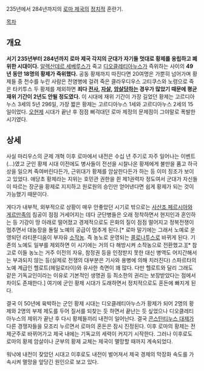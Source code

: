 235년에서 284년까지의 [[로마 제국]]의 [[정치]]적 혼란기.

[[목차]]
== 개요 ==
'''서기 235년부터 284년까지 로마 제국 각지의 군대가 자기들 멋대로 황제를 옹립하고 폐위한 시대이다.''' [[알렉산데르 세베루스]]가 죽고 [[디오클레티아누스]]가 즉위하는 사이의 '''49년 동안 18명의 황제가 즉위했다.''' 공동 황제까지 따진다면 20여명은 가뿐히 넘어가며 황제들 중 천수를 누린 사람은 전염병에 걸려 죽은 클라우디우스 고티쿠스와 노령으로 죽은 타키투스 두 황제를 제외하면 '''죄다 [[전사]], [[자살]], [[암살]]당하는 경우가 많았기 때문에 평균 재위 기간이 2년도 안될 정도였다.''' 이 시대에 재위 기간이 가장 길었던 황제는 고르디아누스 3세의 5년 296일, 가장 짧은 황제는 고르디아누스 1세와 고르디아누스 2세의 15일이었다. [[오현제]] 시대가 끝난 후 점점 삐걱대던 로마 제정의 문제점이 그야말로 폭발한 시기였다.

== 상세 ==
사실 마리우스의 군제 개혁 이후 로마에서 내전은 수십 년 주기로 자주 일어나는 이벤트(...)였고 군인 황제 시대 이전에도 병사들이 전선을 시찰나온 황제에게 불만을 품고 하극상을 일으켜 죽여버린다든가, 근위대가 황제를 암살한다든가 하는 등 이미 징조가 보이고 있었다. 애당초 황제라는 지위는 호민관 권한을 쥔 제1권력자 정도여서 군대가 자신들이 따르는 장군을 황제로 지지하고 원로원의 승인만 얻어낸다면 쉽게 황제가 되는 것이 가능했기 때문이다. 

게다가 내부적, 외부적으로 상황이 매우 안좋았던 시기로 밖으로는 [[사산조 페르시아]]와 [[게르만족]]의 침공이 점점 거세어지는 데다 군단병들은 오래 정착하면서 현지인과 혼인하는 등 기강이 땅 아래로 떨어졌고 경제적으로도 은화의 질이 점점 떨어지고 정복전쟁이 멈추면서 대농장을 돌릴 노예의 공급이 멈추게 된다.[* 로마 말기에는 그래서 노예로 운영되던 라티푼디움이 부자유 [[소작농]]. 즉 농노로 운영되는 [[콜로나투스]]로 바뀌게 된다. 기존의 노예도 일부를 제외하면 이 시기에는 거의 다 해방시켜 소작농으로 전환했고.][* 참고로 이들 농노는 거주 이전의 자유, 참정권 등을 인정받지 못한 대신 병역도 어지간해서는 부과되지 않는 등(실제로 전쟁의 대부분은 기사와 용병에 의해 치러진다) 스파르타의 노예 계급인 헬로트(헤일로타이)와 유사한 측면이 꽤 많다. 다만 헬로트와 달리 그래도 같은 기독교인이라는 이유로 기본적인 생명권 등 최소한의 권리는 보장받았다는 점에서 차이도 존재한다.] 여기에 군인 황제 시대가 도래하면서 정치적으로도 혼돈에 빠지게 된다.

결국 이 50년에 육박하는 군인 황제 시대는 디오클레티아누스가 황제가 되어 2명의 황제와 2명의 부제 제도를 두어 질서를 되찾는 듯 하면서 끝난는 듯 싶었으나 디오클레티아누스의 제위가 끝난 후 다시 황제들끼리 내전이 일어난다. 결국 [[콘스탄티누스 대제]]가 다른 경쟁자들을 모조리 누르면서 로마의 혼돈은 잠시 진정된다. 이후 로마의 황제는 전제군주로 바뀌어가고 제국 내에는 기독교의 세력이 커지기 시작한다. 그러나 이후로도 로마의 황제 암살이나 군부의 황제 교체는 제국이 멸망할 때까지 계속되었다.

워낙에 내전이 잦았던 시대고 이후로도 내전이 벌어져서 제국 경제의 막장화 속도를 가속시켜 멸망을 앞당긴 원인으로 보고 있다.
